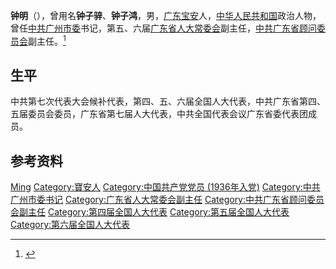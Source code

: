 '''钟明'''（{{bd|1919年|8月|2003年|1月7日}}），曾用名'''钟子骍'''、'''钟子鸿'''，男，[[广东|广东]][[宝安|宝安]]人，[[中华人民共和国|中华人民共和国]]政治人物，曾任[[中共广州市委|中共广州市委]]书记，第五、六届[[广东省人大常委会|广东省人大常委会]]副主任，[[中共广东省顾问委员会|中共广东省顾问委员会]]副主任。<ref>{{Cite book|title=广州百科全书|author=《广州百科全书》编纂委员会编|publisher=中国大百科全书出版社|year=1994|isbn=|location=北京|pages=}}</ref>

==生平==
<!--1927年至1938年6月在香港小学、香港油麻地官立学堂、[[英皇书院|香港官立英皇书院]]学习。1935年至1936年在香港自发组织青年进步团体“晨钟体育社”、“课余社”、“新生社”并任社长。1936年6月秘密参加[[中国人民救国会|香港各界救国联合会]]，任执行委员、九龙区负责人之一，秘密组织了香港学生救国会并任会长。1936年11月加入中国共产党。 1937年任中共香港学生支部书记。1937年5月至1938年10月任中共香港市工委青年部部长、中共香港市委青年部部长。

1938年10月至1939年11月任中共粤东南特委青年部部长、中共粤东南特委直属九龙区区委书记。1939年11月在中共广东省委扩大会议上被选为党的七大候补代表，从广东奔赴延安。1940年12月到达延安。1941年1月至1942年2月入[[延安马列学院|延安马列学院]]学习。1942年2月至1945年4月参加[[中共中央党校|中共中央党校]]一部整风学习。1945年4月至6月作为大后方代表团成员参加[[中共七大|中共七大]]。1945年6月至1946年5月参加[[八路军南下支队|八路军南下支队]]，走到豫中时，日本宣布投降，党中央指示队伍全部中途折返赴东北。根据党中央决定，和[[吴有恒|吴有恒]]等4名广东代表，经上海秘密赴香港。1946年至1948年初任中共广州地区特派员。1948年8月至1949年10月任[[中共香港分局|中共香港分局]]城市工作委员会（亦称港粤城工委）副书记，分管广东内地城市工作，兼广州市地下党总特派员（市委书记）。

中华人民共和国成立后，1949年10月至1950年8月任广州市委副书记、广州市人民政府委员。1949年11月至1950年9月参加中共赴苏联组织工作参观团。1950年9月至1956年任中共广州市委常委、市委组织部部长。1952年3月至1953年4月兼任广州市文教局局长。1953年3月至1955年1月任中共广州市委宣传部部长、市委常委（至1955年7月）。1953年4月至1955年2月任广州市文化教育委员会副主任，1955年2月至1957年3月兼任广州市人民委员会第二（文教）办公室主任。1954年11月至1955年1月任广州市副市长、市政府党组副书记。1956年3月至6月任中共广州市委副书记。同年6月至1961年任中共广州市委副书记兼市监委书记。1959年4月至1966年5月任中共广州市委常委、广州市副市长职务，下放广州协同和机器厂任厂党委书记，后兼任中共芳村区委书记。1961年至1966年任广州市副市长、市政府党组副书记。1962年4月至1965年3月兼任广州市人民委员会第二（文教）办公室主任。1963年2月至1965年10月兼任广州市科学技术委员会副主任，1965年10月至1966年2月兼任广州市科学技术委员会主任。“文化大革命”中受冲击。1967年2月至1972年12月任广州市革命委员会常委，文教办公室主任、农业办公室主任。1968年3月任广州市革命委员会民事组副组长。1969年1月至7月任广州市革命委员会生产组农业办公室主任。1970年至1981年1月任广州市革命委员会副主任。1970年1月至1972年12月兼任广州市革命委员会政工组副组长。1972年12月至1981年6月任中共广州市委书记兼广州市革命委员会政工组组长（至1973年2月）。曾任中共广州市委党校校长。1979年12月至1980年8月到中共中央党校学习，任支部学习委员。1979年12月至1988年1月当选为广东省第五、第六届人大常委会副主任、省人大常委会法制委员会主任（至1983年5月）。1980年1月至1988年2月任广东省人大常委会党组副书记。1988年5月至1991年7月任中共广东省顾问委员会副主任。离休后担任广东省关心下一代工作委员会副主任。-->

中共第七次代表大会候补代表，第四、五、六届全国人大代表，中共广东省第四、五届委员会委员，广东省第七届人大代表，中共全国代表会议广东省委代表团成员。
== 参考资料 ==
{{reflist}}


{{Authority control}}
{{DEFAULTSORT:Zhong锺}}
[[Category:钟姓|Ming]]
[[Category:寶安人|Category:寶安人]]
[[Category:中国共产党党员_(1936年入党)|Category:中国共产党党员 (1936年入党)]]
[[Category:中共广州市委书记|Category:中共广州市委书记]]
[[Category:广东省人大常委会副主任|Category:广东省人大常委会副主任]]
[[Category:中共广东省顾问委员会副主任|Category:中共广东省顾问委员会副主任]]
[[Category:第四届全国人大代表|Category:第四届全国人大代表]]
[[Category:第五届全国人大代表|Category:第五届全国人大代表]]
[[Category:第六届全国人大代表|Category:第六届全国人大代表]]
